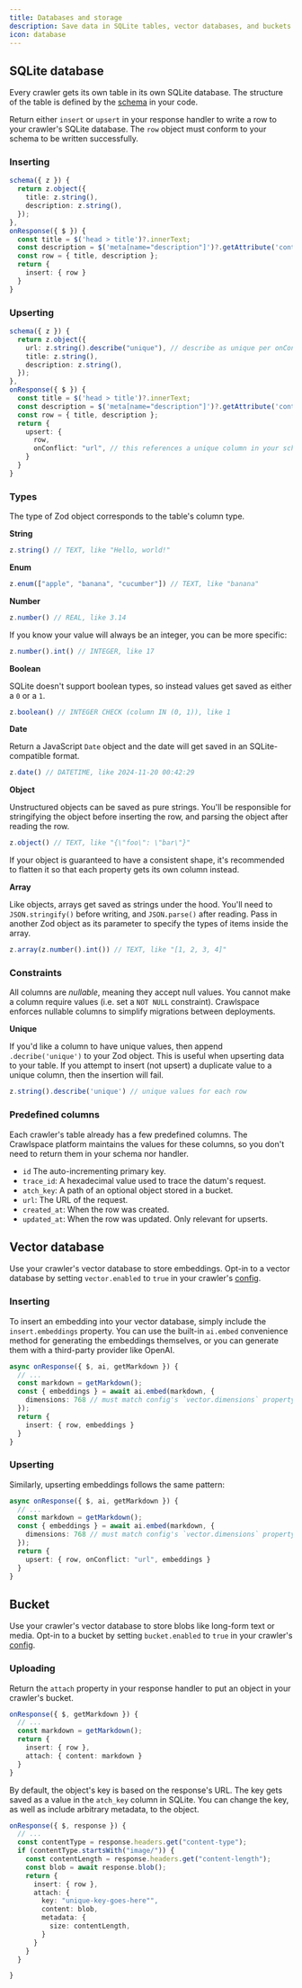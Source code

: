 ```yaml
---
title: Databases and storage
description: Save data in SQLite tables, vector databases, and buckets
icon: database
---
```


## SQLite database

Every crawler gets its own table in its own SQLite database.
The structure of the table is defined by the [schema](/build/overview#schema) in your code.

Return either `insert` or `upsert` in your response handler to write a row to your crawler's SQLite database.
The `row` object must conform to your schema to be written successfully.

### Inserting

```ts
schema({ z }) {
  return z.object({
    title: z.string(),
    description: z.string(),
  });
},
onResponse({ $ }) {
  const title = $('head > title')?.innerText;
  const description = $('meta[name="description"]')?.getAttribute('content');
  const row = { title, description };
  return {
    insert: { row }
  }
}
```

### Upserting

```ts
schema({ z }) {
  return z.object({
    url: z.string().describe("unique"), // describe as unique per onConflict
    title: z.string(),
    description: z.string(),
  });
},
onResponse({ $ }) {
  const title = $('head > title')?.innerText;
  const description = $('meta[name="description"]')?.getAttribute('content');
  const row = { title, description };
  return {
    upsert: {
      row,
      onConflict: "url", // this references a unique column in your schema
    }
  }
}
```

### Types

The type of Zod object corresponds to the table's column type.

**String**

```ts
z.string() // TEXT, like "Hello, world!"
```

**Enum**

```ts
z.enum(["apple", "banana", "cucumber"]) // TEXT, like "banana"
```

**Number**

```ts
z.number() // REAL, like 3.14
```

If you know your value will always be an integer, you can be more specific:

```ts
z.number().int() // INTEGER, like 17
```

**Boolean**

SQLite doesn't support boolean types, so instead values get saved as either a `0` or a `1`.

```ts
z.boolean() // INTEGER CHECK (column IN (0, 1)), like 1
```

**Date**

Return a JavaScript `Date` object and the date will get saved in an SQLite-compatible format.

```ts
z.date() // DATETIME, like 2024-11-20 00:42:29
```

**Object**

Unstructured objects can be saved as pure strings.
You'll be responsible for stringifying the object before inserting the row, and parsing the object after reading the row.

```ts
z.object() // TEXT, like "{\"foo\": \"bar\"}"
```

If your object is guaranteed to have a consistent shape,
it's recommended to flatten it so that each property gets its own column instead.

**Array**

Like objects, arrays get saved as strings under the hood.
You'll need to `JSON.stringify()` before writing, and `JSON.parse()` after reading.
Pass in another Zod object as its parameter to specify the types of items inside the array.

```ts
z.array(z.number().int()) // TEXT, like "[1, 2, 3, 4]"
```

### Constraints

All columns are *nullable*, meaning they accept null values.
You cannot make a column require values (i.e. set a `NOT NULL` constraint).
Crawlspace enforces nullable columns to simplify migrations between deployments.

**Unique**

If you'd like a column to have unique values, then append `.decribe('unique')` to your Zod object.
This is useful when upserting data to your table.
If you attempt to insert (not upsert) a duplicate value to a unique column, then the insertion will fail.

```ts
z.string().describe('unique') // unique values for each row
```

### Predefined columns

Each crawler's table already has a few predefined columns.
The Crawlspace platform maintains the values for these columns,
so you don't need to return them in your schema nor handler.

- `id` The auto-incrementing primary key.
- `trace_id`: A hexadecimal value used to trace the datum's request.
- `atch_key`: A path of an optional object stored in a bucket.
- `url`: The URL of the request.
- `created_at`: When the row was created.
- `updated_at`: When the row was updated. Only relevant for upserts.

## Vector database

Use your crawler's vector database to store embeddings.
Opt-in to a vector database by setting `vector.enabled` to `true` in your crawler's [config](/build/configuration#vector-enabled).

### Inserting

To insert an embedding into your vector database, simply include the `insert.embeddings` property.
You can use the built-in `ai.embed` convenience method for generating the embeddings themselves,
or you can generate them with a third-party provider like OpenAI.

```ts
async onResponse({ $, ai, getMarkdown }) {
  // ...
  const markdown = getMarkdown();
  const { embeddings } = await ai.embed(markdown, {
    dimensions: 768 // must match config's `vector.dimensions` property
  });
  return {
    insert: { row, embeddings }
  }
}
```

### Upserting

Similarly, upserting embeddings follows the same pattern:

```ts
async onResponse({ $, ai, getMarkdown }) {
  // ...
  const markdown = getMarkdown();
  const { embeddings } = await ai.embed(markdown, {
    dimensions: 768 // must match config's `vector.dimensions` property
  });
  return {
    upsert: { row, onConflict: "url", embeddings }
  }
}
```

## Bucket

Use your crawler's vector database to store blobs like long-form text or media.
Opt-in to a bucket by setting `bucket.enabled` to `true` in your crawler's [config](/build/configuration#bucket-enabled).

### Uploading

Return the `attach` property in your response handler to put an object in your crawler's bucket.

```ts
onResponse({ $, getMarkdown }) {
  // ...
  const markdown = getMarkdown();
  return {
    insert: { row },
    attach: { content: markdown }
  }
}
```

By default, the object's key is based on the response's URL.
The key gets saved as a value in the `atch_key` column in SQLite.
You can change the key, as well as include arbitrary metadata, to the object.

```ts
onResponse({ $, response }) {
  // ...
  const contentType = response.headers.get("content-type");
  if (contentType.startsWith("image/")) {
    const contentLength = response.headers.get("content-length");
    const blob = await response.blob();
    return {
      insert: { row },
      attach: {
        key: "unique-key-goes-here"",
        content: blob,
        metadata: {
          size: contentLength,
        }
      }
    }
  }

}
```
